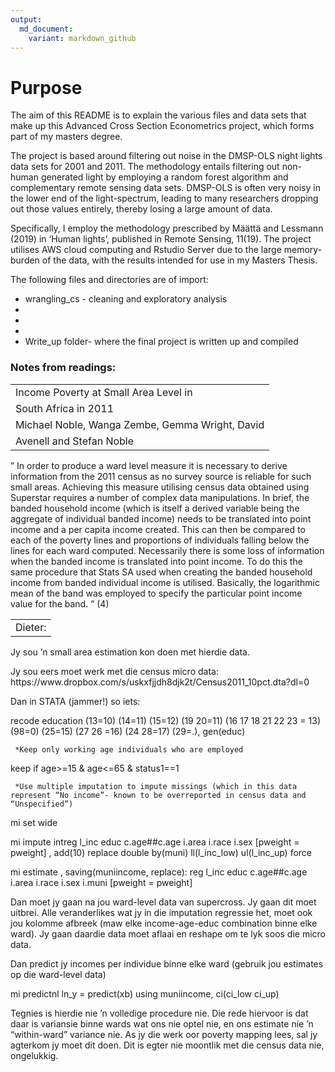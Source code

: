 ```yaml
---
output:
  md_document:
    variant: markdown_github
---
```


# Purpose

The aim of this README is to explain the various files and data sets that make up this Advanced Cross Section Econometrics project, which forms part of my masters degree.

The project is based around filtering out noise in the DMSP-OLS night lights data sets for 2001 and 2011. The methodology entails filtering out non-human generated light by employing a random forest algorithm and complementary remote sensing data sets. DMSP-OLS is often very noisy in the lower end of the light-spectrum, leading to many researchers dropping out those values entirely, thereby losing a large amount of data. 

Specifically, I employ the methodology prescribed by Määttä and Lessmann (2019) in 'Human lights', published in Remote Sensing, 11(19). The project utilises AWS cloud computing and Rstudio Server due to the large memory-burden of the data, with the results intended for use in my Masters Thesis. 


The following files and directories are of import:

* wrangling_cs - cleaning and exploratory analysis
* 
* 
* 
* Write_up folder- where the final project is written up and compiled



### Notes from readings:

----
Income Poverty at Small Area Level in
South Africa in 2011
Michael Noble, Wanga Zembe, Gemma Wright, David
Avenell and Stefan Noble 
----

"
In order to produce a ward level measure it is necessary to derive information from the
2011 census as no survey source is reliable for such small areas. Achieving this measure
utilising census data obtained using Superstar requires a number of complex data
manipulations. In brief, the banded household income (which is itself a derived variable
being the aggregate of individual banded income) needs to be translated into point
income and a per capita income created. This can then be compared to each of the
poverty lines and proportions of individuals falling below the lines for each ward
computed. Necessarily there is some loss of information when the banded income is
translated into point income. To do this the same procedure that Stats SA used when
creating the banded household income from banded individual income is utilised.
Basically, the logarithmic mean of the band was employed to specify the particular point
income value for the band.  " (4)

----
Dieter:
----

Jy sou ‘n small area estimation kon doen met hierdie data.

Jy sou eers moet werk met die census micro data:
https://www.dropbox.com/s/uskxfjjdh8djk2t/Census2011_10pct.dta?dl=0


Dan in STATA (jammer!) so iets:

recode education (13=10) (14=11)      (15=12) (19 20=11) (16 17 18 21 22 23 = 13) (98=0) (25=15) (27 26 =16) (24 28=17) (29=.), gen(educ)

     *Keep only working age individuals who are employed

keep if age>=15 & age<=65 & status1==1

     *Use multiple imputation to impute missings (which in this data represent “No income”- known to be overreported in census data and “Unspecified”)

mi set wide

mi impute intreg l_inc educ c.age##c.age i.area i.race i.sex  [pweight = pweight] , add(10) replace double by(muni) ll(l_inc_low) ul(l_inc_up) force

mi estimate , saving(muniincome, replace): reg l_inc  educ c.age##c.age i.area i.race i.sex  i.muni [pweight = pweight]

 
Dan moet jy gaan na jou ward-level data van supercross. Jy gaan dit moet uitbrei. Alle veranderlikes wat jy in die imputation regressie het, moet ook jou kolomme afbreek (maw elke income-age-educ combination binne elke ward). Jy gaan daardie data moet aflaai en reshape om te lyk soos die micro data.

 

Dan predict jy incomes per individue binne elke ward (gebruik jou estimates op die ward-level data)

 

mi predictnl ln_y = predict(xb) using muniincome, ci(ci_low ci_up)

 

Tegnies is hierdie nie ‘n volledige procedure nie. Die rede hiervoor is dat daar is variansie binne wards wat ons nie optel nie, en ons estimate nie ‘n “within-ward” variance nie. As jy die werk oor poverty mapping lees, sal jy agterkom jy moet dit doen. Dit is egter nie moontlik met die census data nie, ongelukkig.



